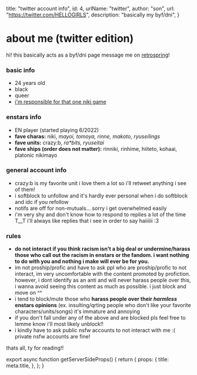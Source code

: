 
  title: "twitter account info",
  id: 4,
  urlName: "twitter",
  author: "son",
  url: "https://twitter.com/HELLOGlRLS",
  description: "basically my byf/dni",
}

# about me (twitter edition)

hi! this basically acts as a byf/dni page
message me on [retrospring](https://retrospring.net/@hellogirls)!

### basic info
- 24 years old
- black
- queer
- [i'm responsible for that one niki game](https://twitter.com/cafeshiinamon)

### enstars info

- EN player (started playing 6/2022)
- **fave charas:** niki, *mayoi, tomoya, rinne, makoto, ryuseilings*
- **fave units:** crazy:b, *ra\*bits, ryuseitai*
- **fave ships (order does not matter):** rinniki, rinhime, hiiteto, kohaai, platonic nikimayo

### general account info

- crazy:b is my favorite unit i love them a lot so i'll retweet anything i see of them!
- i softblock to unfollow and it's hardly ever personal when i do softblock and idc if you refollow
- notifs are off for non-mutuals... sorry i get overwhelmed easily
- i'm very shy and don't know how to respond to replies a lot of the time T__T i'll always like replies that i see in order to say haiiiiii :3

### rules 

- **do not interact if you think racism isn't a big deal or undermine/harass those who call out the racism in enstars or the fandom. i want nothing to do with you and nothing i make will ever be for you.**
- im not proship/profic and have to ask ppl who are proship/profic to not interact, im very uncomfortable with the content promoted by profiction. however, i dont identify as an anti and will never harass people over this, i wanna avoid seeing this content as much as possible. i just block and move on ^^
- i tend to block/mute those who **harass people over their *harmless* enstars opinions** (ex. insulting/qrting people who don't like your favorite characters/units/songs) it's immature and annoying
- if you don't fall under any of the above and are blocked pls feel free to lemme know i'll most likely unblock!!
- i kindly have to ask public nsfw accounts to not interact with me :( private nsfw accounts are fine!

thats all, ty for reading!!

<CardCG src="https://static.wikia.nocookie.net/ensemble-stars/images/8/8a/%28Alluring_Fairytale%29_Niki_Shiina_CG2.png" alt="cute niki :3" />


export async function getServerSideProps() {
  return {
    props: {
      title: meta.title,
    },
  };
}

